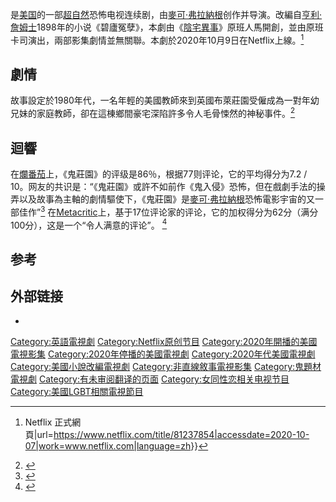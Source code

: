 {{noteTA||G1=Movie|G2=Show}}
{{noteTA
|T=zh-hk:陰宅怪事;zh-tw:鬼莊園;zh-hans:鬼庄园;
|G1=Show
|1=zh-hk:陰宅怪事;zh-tw:鬼莊園;zh-hans:鬼庄园;
}}
{{电视节目信息框
| 名称 = 陰宅怪事
| original_name = ''The Haunting of Bly Manor''
| 类型 = {{Plainlist|
* 劇情
* 超自然
* 恐怖
}}
| 原作 = {{based on|[[碧廬冤孽|碧廬冤孽]]}}
| 开创 = [[麥可·弗拉納根|麥可·弗拉納根]]
| 导演 = [[麥可·弗拉納根|麥可·弗拉納根]]
| 主演 = {{Plainlist|
* [[維多莉亞·佩德雷蒂|維多莉亞·佩德雷蒂]]
* [[奥利弗·傑克森-科恩|奥利弗·傑克森-科恩]]
* [[Amelia_Eve|Amelia Eve]]
* [[T'Nia_Miller|T'Nia Miller]]
* [[Rahul_Kohli|Rahul Kohli]]
* [[Tahirah_Sharif|Tahirah Sharif]]
* Amelie Bea Smith
* Benjamin Evan Ainsworth
* [[Henry_Thomas|Henry Thomas]]
}}
| 國家 = {{USA}}
| 語言 = 英語
| 季数 = 1
| 集数 = 9
| 每集长度 = 46–66分钟
| 执行制作 = {{Plainlist|
* Darryl Frank
* Justin Falvey
* Trevor Macy
* Mike Flanagan
* Diane Ademu-John
}}
| 剪辑 = {{Plainlist|
* Brian Jeremiah Smith
* [[麥可·弗拉納根|麥可·弗拉納根]]
}}
| 摄影 = {{Plainlist|
* James Kniest
* [[Maxime_Alexandre|Maxime Alexandre]]
}}
| 制作公司 = {{Plainlist|
* [[Intrepid_Pictures|Intrepid Pictures]]
* [[Amblin_Television|Amblin Television]]
* [[Paramount_Television_Studios|Paramount Television Studios]]
}}
| 預算= 
| 公司= [[Netflix|Netflix]]
| 播出國家 = 
| aired = {{Start date|2020|10|09}}
| 前作 = [[鬼入侵|鬼入侵]]
| 官方网站 = https://www.netflix.com/title/81237854
| 制作网站 = 
| show_name_zh-cn = 鬼莊園
| show_name_zh-tw = 鬼莊園
| show_name_zh-hk = 陰宅怪事
| show_name_zh-sg = 鬼庄园
}}

{{作品名稱|name=''The Haunting of Bly Manor''|hk=陰宅怪事|tw=鬼莊園|equiv-cn=tw|equiv-sg=tw}}是[[美国|美国]]的一部[[超自然现象|超自然]]恐怖电视连续剧，由[[麥可·弗拉納根|麥可·弗拉納根]]创作并导演。改編自[[亨利‧詹姆士|亨利‧詹姆士]]1898年的小说《碧廬冤孽》，本劇由《[[陰宅異事|陰宅異事]]》原班人馬開創，並由原班卡司演出，兩部影集劇情並無關聯。本劇於2020年10月9日在Netflix上線。<ref>{{Cite web|title=鬼入侵 {{!}} Netflix 正式網頁|url=https://www.netflix.com/title/81237854|accessdate=2020-10-07|work=www.netflix.com|language=zh}}</ref>

== 劇情 ==
故事設定於1980年代，一名年輕的美國教師來到英國布萊莊園受僱成為一對年幼兄妹的家庭教師，卻在這棟鄉間豪宅深陷許多令人毛骨悚然的神秘事件。<ref>{{cite web |url=https://ew.com/tv/2019/08/29/the-haunting-of-bly-manor-hill-house-season-2/ |title=Everything we know about The Haunting of Bly Manor (so far) |work=Entertainment Weekly |first=Nick |last=Romano |date=2019-08-29 |accessdate=2020-08-19}}</ref>

== 迴響 ==
在[[爛番茄|爛番茄]]上，《鬼莊園》的评级是86％，根据77则评论，它的平均得分为7.2 / 10。网友的共识是：“《鬼莊園》或許不如前作《鬼入侵》恐怖，但在戲劇手法的操弄以及故事為主軸的劇情驅使下，《鬼莊園》是[[麥可·弗拉納根|麥可·弗拉納根]]恐怖電影宇宙的又一部佳作”<ref>{{cite web |title=The Haunting of Bly Manor: Miniseries |url=https://www.rottentomatoes.com/tv/the_haunting_of_bly_manor/s01 |website=Rotten Tomatoes |access-date=2020-10-14}}</ref> 在[[Metacritic|Metacritic]]上，基于17位评论家的评论，它的加权得分为62分（满分100分），这是一个“令人满意的评论”。 <ref>{{cite web|title=The Haunting of Bly Manor - Season 1|url=https://www.metacritic.com/tv/the-haunting-of-bly-manor/season-1 |website=Metacritic |access-date=2020-10-14}}</ref>

== 参考 ==
{{Reflist|30em}}

==外部链接==
* {{netflix title|81237854}}

{{麥可·弗拉納根}}
{{Netflix已完結節目_(2019年至今)}}

{{DEFAULTSORT:Haunting of Hill House, The}}
[[Category:英語電視劇|Category:英語電視劇]]
[[Category:Netflix原创节目|Category:Netflix原创节目]]
[[Category:2020年開播的美國電視影集|Category:2020年開播的美國電視影集]]
[[Category:2020年停播的美國電視劇|Category:2020年停播的美國電視劇]]
[[Category:2020年代美國電視劇|Category:2020年代美國電視劇]]
[[Category:美國小說改編電視劇|Category:美國小說改編電視劇]]
[[Category:非直線敘事電視影集|Category:非直線敘事電視影集]]
[[Category:鬼題材電視劇|Category:鬼題材電視劇]]
[[Category:有未审阅翻译的页面|Category:有未审阅翻译的页面]]
[[Category:女同性恋相关电视节目|Category:女同性恋相关电视节目]]
[[Category:美國LGBT相關電視節目|Category:美國LGBT相關電視節目]]